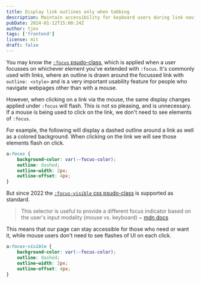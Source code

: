 ```yaml
---
title: Display link outlines only when tabbing
description: Maintain accessibility for keyboard users during link navigation, while also removing unnecessary visual feedback for mouse users.
pubDate: 2024-01-12T15:00:24Z
author: tjex
tags: ['frontend']
license: mit
draft: false
---
```



You may know the [`:focus` psudo-class](https://developer.mozilla.org/en-US/docs/Web/CSS/:focus), which is
applied when a user focusses on whichever element you've extended with
`:focus`. It's commonly used with links, where an outline is drawn around the focussed
link with `outline: <style>` and is a very important usability
feature for people who navigate webpages other than with a mouse.

However, when clicking on a link via the mouse, the same display changes
applied under `:focus` will flash. This is not so pleasing, and is unnecessary.
If a mouse is being used to click on the link, we don't need to see elements of
`:focus`.

For example, the following will display a dashed outline around a link as well
as a colored background. When clicking on the link we will see those elements
flash on click.

```css
a:focus {
    background-color: var(--focus-color);
    outline: dashed;
    outline-width: 2px;
    outline-offset: 4px;
}

```

But since 2022 the [`:focus-visible` css psudo-class](https://developer.mozilla.org/en-US/docs/Web/CSS/:focus-visible) is supported as standard.

> This selector is useful to provide a different focus indicator based on the
> user's input modality (mouse vs. keyboard) ~ [mdn docs](https://developer.mozilla.org/en-US/docs/Web/CSS/:focus-visible)

This means that our page can stay accessible for those who need or want it, while
mouse users don't need to see flashes of UI on each click.

```css
a:focus-visible {
    background-color: var(--focus-color);
    outline: dashed;
    outline-width: 2px;
    outline-offset: 4px;
}

```
